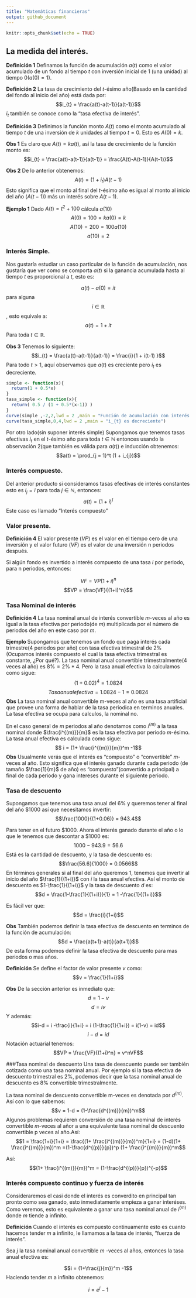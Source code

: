 ```yaml
---
title: "Matemáticas financieras"
output: github_document
---
```


```r
knitr::opts_chunk$set(echo = TRUE)
```

## La medida del interés.

$\textbf{Definición 1}$ Definamos la función de acumulación $a(t)$ como el valor acumulado de un fondo al tiempo $t$ con inversión inicial de 1 (una unidad) al tiempo 0($a(0) = 1$).

$\textbf{Definición 2}$ La tasa de crecimiento del $t$-ésimo año(Basado en la cantidad del fondo al inicio del año) está dada por:
$$i_{t} = \frac{a(t)-a(t-1)}{a(t-1)}$$
$i_{t}$ también se conoce como la "tasa efectiva de interés".

$\textbf{Definición 3}$ Definimos la función monto $A(t)$ como el monto acumulado al tiempo $t$ de una inversión de $k$ unidades al tiempo $t = 0$. Esto es $A(0) = k$.

$\textbf{Obs 1}$ Es claro que $A(t) = ka(t)$, así la tasa de crecimiento de la función monto es:
$$i_{t} = \frac{a(t)-a(t-1)}{a(t-1)} = \frac{A(t)-A(t-1)}{A(t-1)}$$

$\textbf{Obs 2}$ De lo anterior obtenemos:
$$A(t) = (1 + i_{t})A(t-1)$$
Esto significa que el monto al final del $t$-ésimo año es igual al monto al inicio del año ($A(t-1)$) más un interés sobre $A(t-1)$.

$\textbf{Ejemplo 1}$ Dado $A(t) = t^2 +100$ cálcula $a(10)$
$$A(0)= 100 = ka(0)= k$$
$$A(10) = 200 = 100a(10)$$
$$a(10) = 2$$

### Interés Simple.

Nos gustaría estudiar un caso particular de la función de acumulación, nos gustaría que ver como se comporta $a(t)$ si la ganancia acumulada hasta al tiempo $t$ es proporcional a $t$, esto es:

$$a(t) - a(0) = it$$
para alguna $$i \in \mathbb{R}$$, esto equivale a:
$$a(t) = 1 + it$$
Para toda $t \in \mathbb{R}$.

$\textbf{Obs 3}$ Tenemos lo siguiente:
$$i_{t} = \frac{a(t)-a(t-1)}{a(t-1)} = \frac{i}{1 + i(t-1) }$$
Para todo $t > 1$, aquí observamos que $a(t)$ es creciente pero $i_{t}$ es decreciente.


```r
simple <- function(x){
  return(1 + 0.5*x)
}
tasa_simple <- function(x){
  return( 0.5 / (1 + 0.5*(x-1)) )
}
curve(simple ,-2,2,lwd = 2 ,main = "Función de acumulación con interés simple a(x) = 1 + 0.5x")
curve(tasa_simple,0,4,lwd = 2 ,main = "i_{t} es decreciente")
```

Por otro lado(sin suponer interés simple) Supongamos que tenemos tasas efectivas $i_{t}$ en el $t$-ésimo año para toda $t \in \mathbb{N}$ entonces usando la observación 2(que también es válida para $a(t)$) e inducción obtenemos:
$$a(t) = \prod_{j = 1}^t (1 + i_{j})$$


### Interés compuesto.

Del anterior producto si consideramos tasas efectivas de interés constantes esto es $i_{j} = i$ para toda $j \in \mathbb{N}$, entonces:
$$a(t) = (1 + i)^t$$
Este caso es llamado "Interés compuesto"

### Valor presente.

$\textbf{Definición 4}$ El valor presente ($VP$) es el valor en el tiempo cero de una inversión y el valor futuro ($VF$) es el valor de una inversión n periodos después.

Si algún fondo es invertido a interés compuesto de una tasa $i$ por periodo, para n periodos, entonces:

$$VF = VP (1 + i)^n$$
$$VP = \frac{VF}{(1+i)^n}$$

### Tasa Nominal de interés

$\textbf{Definición 4}$ La tasa nominal anual de interés convertible $m$-veces al año es igual a la tasa efectiva por periodo(de $m$) multiplicada por el número de periodos del año en este caso por $m$.

$\textbf{Ejemplo }$ Supongamos que tenemos un fondo que paga interés cada trimestre(4 periodos por año) con tasa efectiva trimestral de $2\%$ (Ocupamos interés compuesto el cual la tasa efectiva trimestral es constante, ¿Por qué?). La tasa nominal anual convertible trimestralmente(4 veces al año) es $8\% = 2\% * 4$. Pero la tasa anual efectiva la calculamos como sigue:
$$(1 + 0.02)^4 = 1.0824$$
$$Tasa anual efectiva = 1.0824 -1 = 0.0824$$
$\textbf{Obs}$ La tasa nominal anual convertible m-veces al año es una tasa artificial que provee una forma de hablar de la tasa periodica en terminos anuales. La tasa efectiva se ocupa para calculos, la nominal no.

En el caso general de $m$ periodos al año denotamos como $i^{(m)}$ a la tasa nominal donde $\frac{i^{(m)}}{m}$ es la tasa efectiva por periodo $m$-ésimo. La tasa anual efectiva es calculada como sigue:
$$ i = (1+ \frac{i^{(m)}}{m})^m -1$$
$\textbf{Obs}$ Usualmente verás que el interés es "compuesto" o "convertible" $m$-veces al año. Esto significa que el interés ganado durante cada periodo (de tamaño $\frac{1}{m}$ de año) es "compuesto"(convertido a principal) a final de cada periodo y gana intereses durante el siguiente periodo.

### Tasa de descuento 
Supongamos que tenemos una tasa anual del $6\%$ y queremos tener al final del año $\$1000$ así que necesitamos invertir:
$$\frac{1000}{(1+0.06)} = 943.4$$

Para tener en el futuro $\$1000$. Ahora el interés ganado durante el año o lo que le tenemos que descontar a $\$1000$ es:
$$1000-943.9 = 56.6$$
Está es la cantidad de descuento, y la tasa de descuento es:
$$\frac{56.6}{1000} = 0.0566$$
En términos generales si al final del año queremos $1$, tenemos que invertir al inicio del año $\frac{1}{(1+i)}$ con $i$ la tasa anual efectiva. Así el monto de descuento es $1-\frac{1}{(1+i)}$ y la tasa de descuento $d$ es:
$$d = \frac{1-\frac{1}{(1+i)}}{1} = 1 -\frac{1}{(1+i)}$$

Es fácil ver que:
$$d = \frac{i}{1+i}$$

$\textbf{Obs}$ También podemos definir la tasa efectiva de descuento en terminos de la función de acumulación:
$$d = \frac{a(t+1)-a(t)}{a(t+1)}$$
De esta forma podemos definir la tasa efectiva de descuento para mas periodos o mas años.

$\textbf{Definición}$ Se define el factor de valor presente $v$ como:
$$v = \frac{1}{1+i}$$

$\textbf{Obs}$ De la sección anterior es inmediato que:
$$d = 1-v$$
$$d = iv$$
Y además:
$$i-d = i -\frac{i}{1+i} = i (1-\frac{1}{1+i}) = i(1-v) = id$$
$$i-d = id$$
Notación actuarial tenemos:
$$VP = \frac{VF}{(1+i)^n} = v^nVF$$

###Tasa nominal de descuento
Una tasa de deescuento puede ser también cotizada como una tasa nominal anual. Por ejemplo si la tasa efectiva de descuento trimestral es $2\%$, podemos decir que la tasa nominal anual de descuento es $8\%$ convertible trimestralmente.

La tasa nominal de descuento convertible m-veces es denotada por $d^{(m)}$. Así con lo que sabemos:
$$v = 1-d = (1-\frac{d^{(m)}}{m})^m$$
Algunos problemas requieren conversión de una tasa nominal de interés convertible $m$-veces al añor a una equivalente tasa nominal de descuento convertible p veces al año.Así:
$$1 = \frac{1+i}{1+i} = \frac{(1+ \frac{i^{(m)}}{m})^m}{1+i} = (1-d)(1+ \frac{i^{(m)}}{m})^m =(1-\frac{d^{(p)}}{p})^p (1+ \frac{i^{(m)}}{m})^m$$

Así:
$$(1+ \frac{i^{(m)}}{m})^m = (1-\frac{d^{(p)}}{p})^{-p}$$

### Interés compuesto continuo y fuerza de interés

Consideraremos el casi donde el interés es converdito en principal tan pronto como sea ganado, esto inmediatamente empieza a ganar interéses. Como veremos, esto es equivalente a ganar una tasa nominal anual de $i^{(m)}$ donde $m$ tiende a infinito.

$\textbf{Definición}$ Cuando el interés es compuesto continuamente esto es cuanto hacemos tender $m$ a infinito, le llamamos a la tasa de interés, "fuerza de interés".

Sea $j$ la tasa nominal anual convertible $m$ -veces al años, entonces la tasa anual efectiva es:

$$i = (1+\frac{j}{m})^m -1$$
Haciendo tender $m$ a infinito obtenemos:

$$i = e^j -1$$

